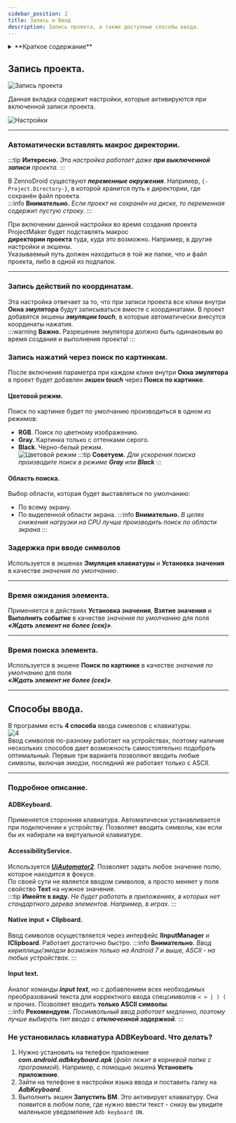 ```yaml
---
sidebar_position: 2
title: Запись и Ввод
description: Запись проекта, а также доступные способы ввода. 
---  
```


<details>
<summary>**Краткое содержание**</summary>
<!--All you need is a blank line-->

    + Запись проекта. 
        + Автоматически вставлять макрос директории.
        + Запись действий по координатам.
        + Запись нажатий через поиск по картинкам. 
        + Задержка при вводе символов 
        + Время ожидания и поиска элемента.
    + Способы ввода.   
        + ADBKeyboard. 
        + AccessibilityService.  
        + Native input + Clipboard.  
        + Input text. 
        + Не установилась клавиатура ADBKeyboard. Что делать?
</details>

## Запись проекта.  
![Запись проекта](./assets/Record_and_InputMethods/Record_and_InputMethods_pic2.png)  

Данная вкладка содержит настройки, которые активируются при включенной записи проекта.  

![Настройки](./assets/Record_and_InputMethods/Record_and_InputMethods_pic1.png) 
_______________________________________________
### Автоматически вставлять макрос директории.  
:::tip **Интересно.**
*Эта настройка работает даже **при выключенной записи** проекта.*
:::   

В ZennoDroid существуют ***переменные окружения***. Например, `{-Project.Directory-}`, в которой хранится путь к директории, где сохранён файл проекта.  
:::info **Внимательно.**
*Если проект не сохранён на диске, то переменная содержит пустую строку.*
::: 

При включении данной настройки во время создания проекта ProjectMaker будет подставлять макрос  
**директории проекта** туда, куда это возможно. Например, в другие настройки и экшены.  
Указываемый путь должен находиться в той же папке, что и файл проекта, либо в одной из подпапок.  
_______________________________________________
### Запись действий по координатам.  
Эта настройка отвечает за то, что при записи проекта все клики внутри **Окна эмулятора** будут записываться вместе с координатами. В проект добавятся экшены ***эмуляции touch***, в которые автоматически внесутся координаты нажатия.  
:::warning **Важно.**
Разрешение эмулятора должно быть одинаковым во время создания и выполнения проекта!
:::
  
### Запись нажатий через поиск по картинкам.  
После включения параметра при каждом клике внутри **Окна эмулятора** в проект будет добавлен ***экшен touch*** через **Поиск по картинке**.  
#### Цветовой режим.  
Поиск по картинке будет по умолчанию производиться в одном из режимов:    
- **RGB**. Поиск по цветному изображению.        
- **Gray**. Картинка только с оттенками серого.      
- **Black**. Черно-белый режим.  
![Цветовой режим](./assets/Record_and_InputMethods/Record_and_InputMethods_pic4.png)
:::tip **Советуем.**
*Для ускорения поиска производите поиск в режиме **Gray** или **Black***
:::   
 
#### Область поиска.  
Выбор области, которая будет выставляться по умолчанию:  
- По всему экрану.  
- По выделенной области экрана. 
:::info **Внимательно.**
*В целях снижения нагрузки на CPU лучше производить поиск по области экрана*
::: 

### Задержка при вводе символов 
Используется в экшенах **Эмуляция клавиатуры** и **Установка значения** в качестве *значения по умолчанию*.  
_______________________________________________
### Время ожидания элемента.  
Применяется в действиях **Установка значения**, **Взятие значения** и **Выполнить событие**  в качестве *значения по умолчанию* для поля ***«Ждать элемент не более (сек)»***.  
_______________________________________________
### Время поиска элемента.  
Используется в экшене **Поиск по картинке** в качестве *значения по умолчанию* для поля  
***«Ждать элемент не более (сек)»***.  
_______________________________________________
## Способы ввода.  
В программе есть **4 способа** ввода символов с клавиатуры.  
![4](./assets/Record_and_InputMethods/Record_and_InputMethods_pic3.png)  
Ввод символов по-разному работает на устройствах, поэтому наличие нескольких способов дает возможность самостоятельно подобрать оптимальный. Первые три варианта позволяют вводить любые символы, включая эмодзи, последний же работает только с ASCII.  
_______________________________________________
### Подробное описание.  
#### ADBKeyboard.  
Применяется сторонняя клавиатура. Автоматически устанавливается при подключении к устройству. Позволяет вводить символы, как если бы их набирали на виртуальной клавиатуре.  
#### AccessibilityService.  
Используется [***UiAutomator2***](https://github.com/appium/appium-uiautomator2-driver). Позволяет задать любое значение полю, которое находится в фокусе.  
По своей сути не является вводом символов, а просто меняет у поля свойство **Text** на нужное значение.  
:::tip **Имейте в виду.**
*Не будет работать в приложениях, в которых нет стандартного дерева элементов. Например, в играх.*
::: 
  
#### Native input + Clipboard.
Ввод символов осуществляется через интерфейс **IInputManager** и **IClipboard**. Работает достаточно быстро.
:::info **Внимательно.**
*Ввод кириллицы/эмодзи возможен только на Android 7 и выше, ASCII - на любых устройствах.* 
:::  
  
#### Input text.  
Аналог команды ***input text***, но с добавлением всех необходимых преобразований текста для корректного ввода спецсимволов  `< > | ) (` и прочих. Позволяет вводить **только ASCII символы**.  
:::info **Рекомендуем.**
*Посимвольный ввод работает медленно, поэтому лучше выбирать тип ввода с **отключенной задержкой**.*
::: 
  
### Не установилась клавиатура ADBKeyboard. Что делать?  
1. Нужно установить на телефон приложение ***com.android.adbkeyboard.apk*** (*файл лежит в корневой папке с программой*). Например, с помощью экшена **Установить приложение**.  
2. Зайти на телефоне в настройки языка ввода и поставить галку на ***AdbKeyboard***.  
3. Выполнить экшен **Запустить ВМ**. Это активирует клавиатуру. Она появится в любом поле, где нужно ввести текст - снизу вы увидите маленькое уведомление `Adb keyboard ON`.   
 